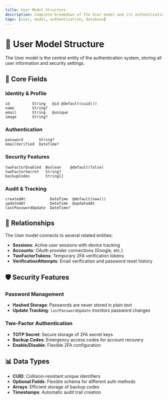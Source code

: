 ```yaml
---
title: User Model Structure
description: Complete breakdown of the User model and its authentication fields
tags: [user, model, authentication, database]
---
```


# 👤 User Model Structure

The User model is the central entity of the authentication system, storing all user information and security settings.

## 🔧 Core Fields

### Identity & Profile
```prisma
id          String   @id @default(cuid())
name        String?
email       String   @unique
image       String?
```

### Authentication
```prisma
password       String?
emailVerified  DateTime?
```

### Security Features
```prisma
twoFactorEnabled  Boolean    @default(false)
twoFactorSecret   String?
backupCodes       String[]
```

### Audit & Tracking
```prisma
createdAt           DateTime  @default(now())
updatedAt           DateTime  @updatedAt
lastPasswordUpdate  DateTime?
```

## 🔗 Relationships

The User model connects to several related entities:

- **Sessions**: Active user sessions with device tracking
- **Accounts**: OAuth provider connections (Google, etc.)
- **TwoFactorTokens**: Temporary 2FA verification tokens
- **VerificationAttempts**: Email verification and password reset history

## 🛡️ Security Features

### Password Management
- **Hashed Storage**: Passwords are never stored in plain text
- **Update Tracking**: `lastPasswordUpdate` monitors password changes

### Two-Factor Authentication
- **TOTP Secret**: Secure storage of 2FA secret keys
- **Backup Codes**: Emergency access codes for account recovery
- **Enable/Disable**: Flexible 2FA configuration

## 📊 Data Types

- **CUID**: Collision-resistant unique identifiers
- **Optional Fields**: Flexible schema for different auth methods
- **Arrays**: Efficient storage of backup codes
- **Timestamps**: Automatic audit trail creation 